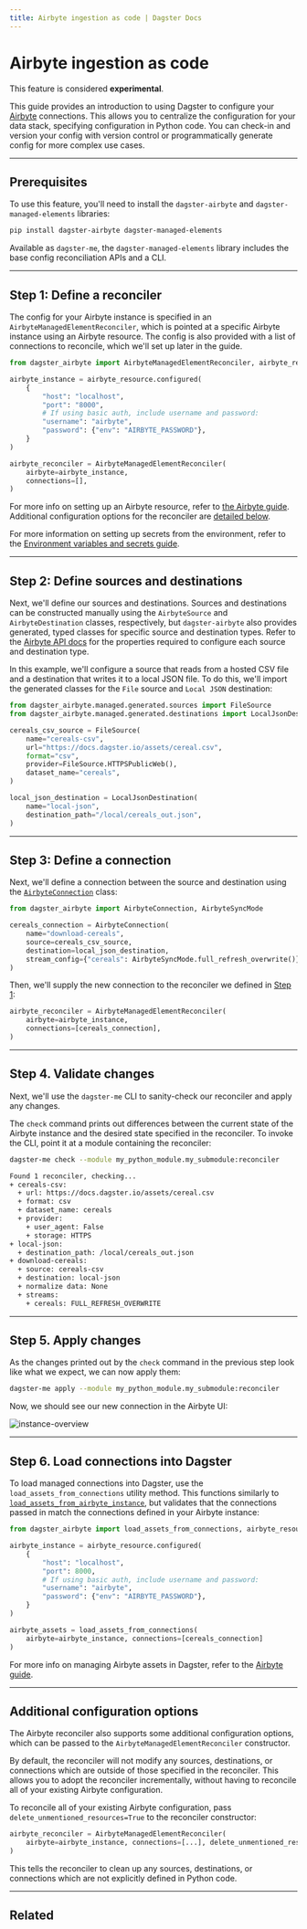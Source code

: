 ```yaml
---
title: Airbyte ingestion as code | Dagster Docs
---
```


# Airbyte ingestion as code

<Note>
  This feature is considered <strong>experimental</strong>.
</Note>

This guide provides an introduction to using Dagster to configure your [Airbyte](/integrations/airbyte) connections. This allows you to centralize the configuration for your data stack, specifying configuration in Python code. You can check-in and version your config with version control or programmatically generate config for more complex use cases.

---

## Prerequisites

To use this feature, you'll need to install the `dagster-airbyte` and `dagster-managed-elements` libraries:

```bash
pip install dagster-airbyte dagster-managed-elements
```

Available as `dagster-me`, the `dagster-managed-elements` library includes the base config reconciliation APIs and a CLI.

---

## Step 1: Define a reconciler

The config for your Airbyte instance is specified in an `AirbyteManagedElementReconciler`, which is pointed at a specific Airbyte instance using an Airbyte resource. The config is also provided with a list of connections to reconcile, which we'll set up later in the guide.

```python startafter=start_define_reconciler endbefore=end_define_reconciler file=/guides/dagster/ingestion_as_code/airbyte.py dedent=4
from dagster_airbyte import AirbyteManagedElementReconciler, airbyte_resource

airbyte_instance = airbyte_resource.configured(
    {
        "host": "localhost",
        "port": "8000",
        # If using basic auth, include username and password:
        "username": "airbyte",
        "password": {"env": "AIRBYTE_PASSWORD"},
    }
)

airbyte_reconciler = AirbyteManagedElementReconciler(
    airbyte=airbyte_instance,
    connections=[],
)
```

For more info on setting up an Airbyte resource, refer to [the Airbyte guide](/integrations/airbyte#step-1-connecting-to-airbyte). Additional configuration options for the reconciler are [detailed below](#additional-configuration-options).

For more information on setting up secrets from the environment, refer to the [Environment variables and secrets guide](/guides/dagster/using-environment-variables-and-secrets).

---

## Step 2: Define sources and destinations

Next, we'll define our sources and destinations. Sources and destinations can be constructed manually using the `AirbyteSource` and `AirbyteDestination` classes, respectively, but `dagster-airbyte` also provides generated, typed classes for specific source and destination types. Refer to the [Airbyte API docs](/\_apidocs/libraries/dagster-airbyte#managed-config-generated-sources) for the properties required to configure each source and destination type.

In this example, we'll configure a source that reads from a hosted CSV file and a destination that writes it to a local JSON file. To do this, we'll import the generated classes for the `File` source and `Local JSON` destination:

```python startafter=start_define_sources endbefore=end_define_sources file=/guides/dagster/ingestion_as_code/airbyte.py dedent=4
from dagster_airbyte.managed.generated.sources import FileSource
from dagster_airbyte.managed.generated.destinations import LocalJsonDestination

cereals_csv_source = FileSource(
    name="cereals-csv",
    url="https://docs.dagster.io/assets/cereal.csv",
    format="csv",
    provider=FileSource.HTTPSPublicWeb(),
    dataset_name="cereals",
)

local_json_destination = LocalJsonDestination(
    name="local-json",
    destination_path="/local/cereals_out.json",
)
```

---

## Step 3: Define a connection

Next, we'll define a connection between the source and destination using the [`AirbyteConnection`](/\_apidocs/libraries/dagster-airbyte#dagster_airbyte.AirbyteConnection) class:

```python startafter=start_define_connection endbefore=end_define_connection file=/guides/dagster/ingestion_as_code/airbyte.py dedent=4
from dagster_airbyte import AirbyteConnection, AirbyteSyncMode

cereals_connection = AirbyteConnection(
    name="download-cereals",
    source=cereals_csv_source,
    destination=local_json_destination,
    stream_config={"cereals": AirbyteSyncMode.full_refresh_overwrite()},
)
```

Then, we'll supply the new connection to the reconciler we defined in [Step 1](#step-1-define-a-reconciler):

```python startafter=start_new_reconciler endbefore=end_new_reconciler file=/guides/dagster/ingestion_as_code/airbyte.py dedent=4
airbyte_reconciler = AirbyteManagedElementReconciler(
    airbyte=airbyte_instance,
    connections=[cereals_connection],
)
```

---

## Step 4. Validate changes

Next, we'll use the `dagster-me` CLI to sanity-check our reconciler and apply any changes.

The `check` command prints out differences between the current state of the Airbyte instance and the desired state specified in the reconciler. To invoke the CLI, point it at a module containing the reconciler:

```bash
dagster-me check --module my_python_module.my_submodule:reconciler

Found 1 reconciler, checking...
+ cereals-csv:
  + url: https://docs.dagster.io/assets/cereal.csv
  + format: csv
  + dataset_name: cereals
  + provider:
    + user_agent: False
    + storage: HTTPS
+ local-json:
  + destination_path: /local/cereals_out.json
+ download-cereals:
  + source: cereals-csv
  + destination: local-json
  + normalize data: None
  + streams:
    + cereals: FULL_REFRESH_OVERWRITE
```

---

## Step 5. Apply changes

As the changes printed out by the `check` command in the previous step look like what we expect, we can now apply them:

```bash
dagster-me apply --module my_python_module.my_submodule:reconciler
```

Now, we should see our new connection in the Airbyte UI:

<Image
alt="instance-overview"
src="/images/guides/airbyte-ingestion-as-code/connection-in-ui.png"
width={755}
height={486}
/>

---

## Step 6. Load connections into Dagster

To load managed connections into Dagster, use the `load_assets_from_connections` utility method. This functions similarly to [`load_assets_from_airbyte_instance`](/integrations/airbyte#loading-airbyte-asset-definitions-from-an-airbyte-instance), but validates that the connections passed in match the connections defined in your Airbyte instance:

```python startafter=start_load_assets endbefore=end_load_assets file=/guides/dagster/ingestion_as_code/airbyte.py dedent=4
from dagster_airbyte import load_assets_from_connections, airbyte_resource

airbyte_instance = airbyte_resource.configured(
    {
        "host": "localhost",
        "port": 8000,
        # If using basic auth, include username and password:
        "username": "airbyte",
        "password": {"env": "AIRBYTE_PASSWORD"},
    }
)

airbyte_assets = load_assets_from_connections(
    airbyte=airbyte_instance, connections=[cereals_connection]
)
```

For more info on managing Airbyte assets in Dagster, refer to the [Airbyte guide](/integrations/airbyte).

---

## Additional configuration options

The Airbyte reconciler also supports some additional configuration options, which can be passed to the `AirbyteManagedElementReconciler` constructor.

By default, the reconciler will not modify any sources, destinations, or connections which are outside of those specified in the reconciler. This allows you to adopt the reconciler incrementally, without having to reconcile all of your existing Airbyte configuration.

To reconcile all of your existing Airbyte configuration, pass `delete_unmentioned_resources=True` to the reconciler constructor:

```python startafter=start_new_reconciler_delete endbefore=end_new_reconciler_delete file=/guides/dagster/ingestion_as_code/airbyte.py dedent=4
airbyte_reconciler = AirbyteManagedElementReconciler(
    airbyte=airbyte_instance, connections=[...], delete_unmentioned_resources=True
)
```

This tells the reconciler to clean up any sources, destinations, or connections which are not explicitly defined in Python code.

---

## Related

<ArticleList>
  <ArticleListItem
    href="/integrations/airbyte"
    title="Airbyte + Dagster guide"
  ></ArticleListItem>
  <ArticleListItem
    href="/\_apidocs/libraries/dagster-airbyte#dagster_airbyte"
    title="dagster-airbyte API reference"
  ></ArticleListItem>
  <ArticleListItem
    href="/guides/dagster/using-environment-variables-and-secrets"
    title="Environment variables and secrets"
  ></ArticleListItem>
</ArticleList>

